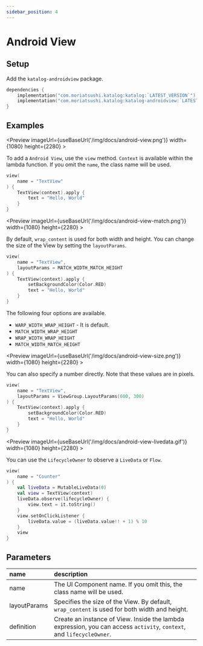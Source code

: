 ```yaml
---
sidebar_position: 4
---
```



# Android View

## Setup
Add the `katalog-androidview` package.

```kotlin
dependencies {
    implementation("com.moriatsushi.katalog:katalog:`LATEST_VERSION`")
    implementation("com.moriatsushi.katalog:katalog-androidview:`LATEST_VERSION`")
}
```


## Examples

<Preview
    imageUrl={useBaseUrl('/img/docs/android-view.png')}
    width={1080}
    height={2280} >

To add a `Android View`, use the `view` method.
`Context` is available within the lambda function.
If you omit the `name`, the class name will be used.

```kotlin
view(
    name = "TextView"
) {
    TextView(context).apply {
        text = "Hello, World"
    }
}
```

</Preview>

<Preview
    imageUrl={useBaseUrl('/img/docs/android-view-match.png')}
    width={1080}
    height={2280} >

By default, `wrap_content` is used for both width and height.
You can change the size of the View by setting the `layoutParams`.

```kotlin
view(
    name = "TextView",
    layoutParams = MATCH_WIDTH_MATCH_HEIGHT
) {
    TextView(context).apply {
        setBackgroundColor(Color.RED)
        text = "Hello, World"
    }
}
```

The following four options are available.
* `WARP_WIDTH_WRAP_HEIGHT` - It is default.
* `MATCH_WIDTH_WRAP_HEIGHT`
* `WRAP_WIDTH_WRAP_HEIGHT`
* `MATCH_WIDTH_MATCH_HEIGHT`

</Preview>

<Preview
    imageUrl={useBaseUrl('/img/docs/android-view-size.png')}
    width={1080}
    height={2280} >

You can also specify a number directly.
Note that these values ​​are in pixels.

```kotlin
view(
    name = "TextView",
    layoutParams = ViewGroup.LayoutParams(600, 300)
) {
    TextView(context).apply {
        setBackgroundColor(Color.RED)
        text = "Hello, World"
    }
}
```

</Preview>

<Preview
    imageUrl={useBaseUrl('/img/docs/android-view-livedata.gif')}
    width={1080}
    height={2280} >

You can use the `LifecycleOwner` to observe a `LiveData` or `Flow`.

```kotlin
view(
    name = "Counter"
) {
    val liveData = MutableLiveData(0)
    val view = TextView(context)
    liveData.observe(lifecycleOwner) {
        view.text = it.toString()
    }
    view.setOnClickListener {
        liveData.value = (liveData.value!! + 1) % 10
    }
    view
}
```

</Preview>


## Parameters

name|description
:--|:--
name|The UI Component name. If you omit this, the class name will be used.
layoutParams|Specifies the size of the View. By default, `wrap_content` is used for both width and height.
definition|Create an instance of View. Inside the lambda expression, you can access `activity`, `context`, and `lifecycleOwner`.
